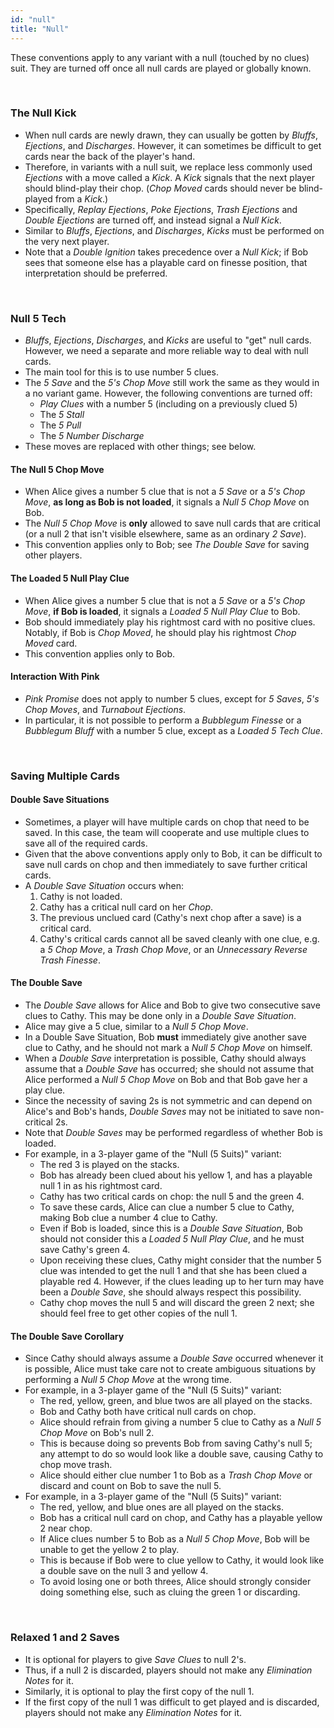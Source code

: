 ```yaml
---
id: "null"
title: "Null"
---
```



These conventions apply to any variant with a null (touched by no clues) suit. They are turned off once all null cards are played or globally known.

<br />

### The Null Kick

- When null cards are newly drawn, they can usually be gotten by _Bluffs_, _Ejections_, and _Discharges_. However, it can sometimes be difficult to get cards near the back of the player's hand.
- Therefore, in variants with a null suit, we replace less commonly used _Ejections_ with a move called a _Kick_. A _Kick_ signals that the next player should blind-play their chop. (_Chop Moved_ cards should never be blind-played from a _Kick_.)
- Specifically, _Replay Ejections_, _Poke Ejections_, _Trash Ejections_ and _Double Ejections_ are turned off, and instead signal a _Null Kick_.
- Similar to _Bluffs_, _Ejections_, and _Discharges_, _Kicks_ must be performed on the very next player.
- Note that a _Double Ignition_ takes precedence over a _Null Kick_; if Bob sees that someone else has a playable card on finesse position, that interpretation should be preferred.

<br />

### Null 5 Tech

- _Bluffs_, _Ejections_, _Discharges_, and _Kicks_ are useful to "get" null cards. However, we need a separate and more reliable way to deal with null cards.
- The main tool for this is to use number 5 clues.
- The _5 Save_ and the _5's Chop Move_ still work the same as they would in a no variant game. However, the following conventions are turned off:
  - _Play Clues_ with a number 5 (including on a previously clued 5)
  - The _5 Stall_
  - The _5 Pull_
  - The _5 Number Discharge_
- These moves are replaced with other things; see below.

#### The Null 5 Chop Move

- When Alice gives a number 5 clue that is not a _5 Save_ or a _5's Chop Move_, **as long as Bob is not loaded**, it signals a _Null 5 Chop Move_ on Bob.
- The _Null 5 Chop Move_ is __only__ allowed to save null cards that are critical (or a null 2 that isn't visible elsewhere, same as an ordinary _2 Save_).
- This convention applies only to Bob; see _The Double Save_ for saving other players.

#### The Loaded 5 Null Play Clue

- When Alice gives a number 5 clue that is not a _5 Save_ or a _5's Chop Move_, **if Bob is loaded**, it signals a _Loaded 5 Null Play Clue_ to Bob.
- Bob should immediately play his rightmost card with no positive clues. Notably, if Bob is _Chop Moved_, he should play his rightmost _Chop Moved_ card.
- This convention applies only to Bob.

#### Interaction With Pink

- _Pink Promise_ does not apply to number 5 clues, except for _5 Saves_, _5's Chop Moves_, and _Turnabout Ejections_.
- In particular, it is not possible to perform a _Bubblegum Finesse_ or a _Bubblegum Bluff_ with a number 5 clue, except as a _Loaded 5 Tech Clue_.

<br />

### Saving Multiple Cards

#### Double Save Situations

- Sometimes, a player will have multiple cards on chop that need to be saved. In this case, the team will cooperate and use multiple clues to save all of the required cards.
- Given that the above conventions apply only to Bob, it can be difficult to save null cards on chop and then immediately to save further critical cards.
- A _Double Save Situation_ occurs when:
  1. Cathy is not loaded.
  2. Cathy has a critical null card on her _Chop_.
  3. The previous unclued card (Cathy's next chop after a save) is a critical card.
  4. Cathy's critical cards cannot all be saved cleanly with one clue, e.g. a _5 Chop Move_, a _Trash Chop Move_, or an _Unnecessary Reverse Trash Finesse_.

#### The Double Save

- The _Double Save_ allows for Alice and Bob to give two consecutive save clues to Cathy. This may be done only in a _Double Save Situation_.
- Alice may give a 5 clue, similar to a _Null 5 Chop Move_.
- In a Double Save Situation, Bob **must** immediately give another save clue to Cathy, and he should not mark a _Null 5 Chop Move_ on himself.
- When a _Double Save_ interpretation is possible, Cathy should always assume that a _Double Save_ has occurred; she should not assume that Alice performed a _Null 5 Chop Move_ on Bob and that Bob gave her a play clue.
- Since the necessity of saving 2s is not symmetric and can depend on Alice's and Bob's hands, _Double Saves_ may not be initiated to save non-critical 2s.
- Note that _Double Saves_ may be performed regardless of whether Bob is loaded.
- For example, in a 3-player game of the "Null (5 Suits)" variant:
  - The red 3 is played on the stacks.
  - Bob has already been clued about his yellow 1, and has a playable null 1 in as his rightmost card.
  - Cathy has two critical cards on chop: the null 5 and the green 4.
  - To save these cards, Alice can clue a number 5 clue to Cathy, making Bob clue a number 4 clue to Cathy.
  - Even if Bob is loaded, since this is a _Double Save Situation_, Bob should not consider this a _Loaded 5 Null Play Clue_, and he must save Cathy's green 4.
  - Upon receiving these clues, Cathy might consider that the number 5 clue was intended to get the null 1 and that she has been clued a playable red 4. However, if the clues leading up to her turn may have been a _Double Save_, she should always respect this possibility.
  - Cathy chop moves the null 5 and will discard the green 2 next; she should feel free to get other copies of the null 1.

<GoodDoubleSave />

#### The Double Save Corollary

- Since Cathy should always assume a _Double Save_ occurred whenever it is possible, Alice must take care not to create ambiguous situations by performing a _Null 5 Chop Move_ at the wrong time.
- For example, in a 3-player game of the "Null (5 Suits)" variant:
  - The red, yellow, green, and blue twos are all played on the stacks.
  - Bob and Cathy both have critical null cards on chop.
  - Alice should refrain from giving a number 5 clue to Cathy as a _Null 5 Chop Move_ on Bob's null 2.
  - This is because doing so prevents Bob from saving Cathy's null 5; any attempt to do so would look like a double save, causing Cathy to chop move trash.
  - Alice should either clue number 1 to Bob as a _Trash Chop Move_ or discard and count on Bob to save the null 5.
    <BadDoubleSave1 />
- For example, in a 3-player game of the "Null (5 Suits)" variant:
  - The red, yellow, and blue ones are all played on the stacks.
  - Bob has a critical null card on chop, and Cathy has a playable yellow 2 near chop.
  - If Alice clues number 5 to Bob as a _Null 5 Chop Move_, Bob will be unable to get the yellow 2 to play.
  - This is because if Bob were to clue yellow to Cathy, it would look like a double save on the null 3 and yellow 4.
  - To avoid losing one or both threes, Alice should strongly consider doing something else, such as cluing the green 1 or discarding.
    <BadDoubleSave2 />

<br />

### Relaxed 1 and 2 Saves

- It is optional for players to give _Save Clues_ to null 2's.
- Thus, if a null 2 is discarded, players should not make any _Elimination Notes_ for it.
- Similarly, it is optional to play the first copy of the null 1.
- If the first copy of the null 1 was difficult to get played and is discarded, players should not make any _Elimination Notes_ for it.
